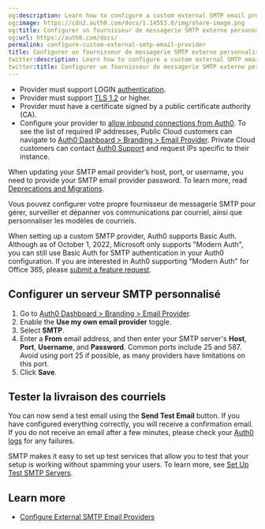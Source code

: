 ```yaml
---
og:description: Learn how to configure a custom external SMTP email provider.
og:image: https://cdn2.auth0.com/docs/1.14553.0/img/share-image.png
og:title: Configurer un fournisseur de messagerie SMTP externe personnalisé
og:url: https://auth0.com/docs/
permalink: configure-custom-external-smtp-email-provider
title: Configurer un fournisseur de messagerie SMTP externe personnalisé
twitter:description: Learn how to configure a custom external SMTP email provider.
twitter:title: Configurer un fournisseur de messagerie SMTP externe personnalisé
---
```


<Card title="Before you start">

* Provider must support LOGIN [authentication](https://en.wikipedia.org/wiki/SMTP_Authentication).
* Provider must support [TLS 1.2](https://en.wikipedia.org/wiki/STARTTLS) or higher.
* Provider must have a certificate signed by a public certificate authority (CA).
* Configure your provider to [allow inbound connections from Auth0](/docs/secure/security-guidance/data-security/allowlist). To see the list of required IP addresses, Public Cloud customers can navigate to [Auth0 Dashboard > Branding > Email Provider](https://manage.auth0.com/#/templates/provider). Private Cloud customers can contact [Auth0 Support](https://support.auth0.com) and request IPs specific to their instance.

</Card>

<Callout icon="file-lines" color="#0EA5E9" iconType="regular">

When updating your SMTP email provider’s host, port, or username, you need to provide your SMTP email provider password. To learn more, read [Deprecations and Migrations](/docs/troubleshoot/product-lifecycle/deprecations-and-migrations).

</Callout>

Vous pouvez configurer votre propre fournisseur de messagerie SMTP pour gérer, surveiller et dépanner vos communications par courriel, ainsi que personnaliser les modèles de courriels.

<Callout icon="file-lines" color="#0EA5E9" iconType="regular">

When setting up a custom SMTP provider, Auth0 supports Basic Auth. Although as of October 1, 2022, Microsoft only supports "Modern Auth", you can still use Basic Auth for SMTP authentication in your Auth0 configuration. If you are interested in Auth0 supporting "Modern Auth" for Office 365, please [submit a feature request](https://auth0.com/feedback).

</Callout>

## Configurer un serveur SMTP personnalisé

1. Go to [Auth0 Dashboard > Branding > Email Provider](https://manage.auth0.com/#/templates/provider).
2. Enable the **Use my own email provider** toggle.
3. Select **SMTP**.
4. Enter a **From** email address, and then enter your SMTP server's **Host**, **Port**, **Username**, and **Password**. Common ports include 25 and 587. Avoid using port 25 if possible, as many providers have limitations on this port.
5. Click **Save**.

## Tester la livraison des courriels

You can now send a test email using the **Send Test Email** button. If you have configured everything correctly, you will receive a confirmation email. If you do not receive an email after a few minutes, please check your [Auth0 logs](https://manage.auth0.com/#/logs) for any failures.

SMTP makes it easy to set up test services that allow you to test that your setup is working without spamming your users. To learn more, see [Set Up Test SMTP Servers](/docs/customize/email/configure-test-smtp-email-servers).

## Learn more

* [Configure External SMTP Email Providers](/docs/customize/email/smtp-email-providers)